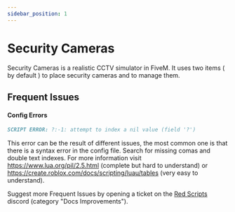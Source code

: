 ```yaml
---
sidebar_position: 1
---
```


# Security Cameras

<ButtonFlex>
    <LegacyButton />
</ButtonFlex>
<SplitLine />

Security Cameras is a realistic CCTV simulator in FiveM. It uses two items ( by default ) to place security cameras and to manage them.

## Frequent Issues

#### Config Errors

```markdown title="Most common error"
SCRIPT ERROR: ?:-1: attempt to index a nil value (field '?')
```

This error can be the result of different issues, the most common one is that there is a syntax error in the config file.
Search for missing comas and double text indexes. For more information visit https://www.lua.org/pil/2.5.html (complete but hard to understand) or https://create.roblox.com/docs/scripting/luau/tables (very easy to understand).

Suggest more Frequent Issues by opening a ticket on the [Red Scripts](https://discord.com/invite/2rYAP5naHy) discord (category "Docs Improvements").